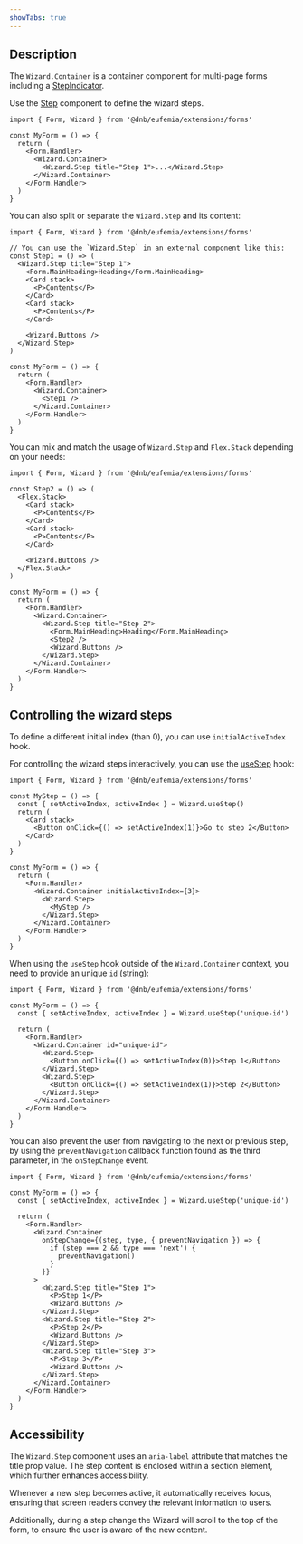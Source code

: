 ```yaml
---
showTabs: true
---
```


## Description

The `Wizard.Container` is a container component for multi-page forms including a [StepIndicator](/uilib/components/step-indicator/).

Use the [Step](/uilib/extensions/forms/Wizard/Step/) component to define the wizard steps.

```tsx
import { Form, Wizard } from '@dnb/eufemia/extensions/forms'

const MyForm = () => {
  return (
    <Form.Handler>
      <Wizard.Container>
        <Wizard.Step title="Step 1">...</Wizard.Step>
      </Wizard.Container>
    </Form.Handler>
  )
}
```

You can also split or separate the `Wizard.Step` and its content:

```tsx
import { Form, Wizard } from '@dnb/eufemia/extensions/forms'

// You can use the `Wizard.Step` in an external component like this:
const Step1 = () => (
  <Wizard.Step title="Step 1">
    <Form.MainHeading>Heading</Form.MainHeading>
    <Card stack>
      <P>Contents</P>
    </Card>
    <Card stack>
      <P>Contents</P>
    </Card>

    <Wizard.Buttons />
  </Wizard.Step>
)

const MyForm = () => {
  return (
    <Form.Handler>
      <Wizard.Container>
        <Step1 />
      </Wizard.Container>
    </Form.Handler>
  )
}
```

You can mix and match the usage of `Wizard.Step` and `Flex.Stack` depending on your needs:

```tsx
import { Form, Wizard } from '@dnb/eufemia/extensions/forms'

const Step2 = () => (
  <Flex.Stack>
    <Card stack>
      <P>Contents</P>
    </Card>
    <Card stack>
      <P>Contents</P>
    </Card>

    <Wizard.Buttons />
  </Flex.Stack>
)

const MyForm = () => {
  return (
    <Form.Handler>
      <Wizard.Container>
        <Wizard.Step title="Step 2">
          <Form.MainHeading>Heading</Form.MainHeading>
          <Step2 />
          <Wizard.Buttons />
        </Wizard.Step>
      </Wizard.Container>
    </Form.Handler>
  )
}
```

## Controlling the wizard steps

To define a different initial index (than 0), you can use `initialActiveIndex` hook.

For controlling the wizard steps interactively, you can use the [useStep](/uilib/extensions/forms/Wizard/useStep/) hook:

```tsx
import { Form, Wizard } from '@dnb/eufemia/extensions/forms'

const MyStep = () => {
  const { setActiveIndex, activeIndex } = Wizard.useStep()
  return (
    <Card stack>
      <Button onClick={() => setActiveIndex(1)}>Go to step 2</Button>
    </Card>
  )
}

const MyForm = () => {
  return (
    <Form.Handler>
      <Wizard.Container initialActiveIndex={3}>
        <Wizard.Step>
          <MyStep />
        </Wizard.Step>
      </Wizard.Container>
    </Form.Handler>
  )
}
```

When using the `useStep` hook outside of the `Wizard.Container` context, you need to provide an unique `id` (string):

```tsx
import { Form, Wizard } from '@dnb/eufemia/extensions/forms'

const MyForm = () => {
  const { setActiveIndex, activeIndex } = Wizard.useStep('unique-id')

  return (
    <Form.Handler>
      <Wizard.Container id="unique-id">
        <Wizard.Step>
          <Button onClick={() => setActiveIndex(0)}>Step 1</Button>
        </Wizard.Step>
        <Wizard.Step>
          <Button onClick={() => setActiveIndex(1)}>Step 2</Button>
        </Wizard.Step>
      </Wizard.Container>
    </Form.Handler>
  )
}
```

You can also prevent the user from navigating to the next or previous step, by using the `preventNavigation` callback function found as the third parameter, in the `onStepChange` event.

```tsx
import { Form, Wizard } from '@dnb/eufemia/extensions/forms'

const MyForm = () => {
  const { setActiveIndex, activeIndex } = Wizard.useStep('unique-id')

  return (
    <Form.Handler>
      <Wizard.Container
        onStepChange={(step, type, { preventNavigation }) => {
          if (step === 2 && type === 'next') {
            preventNavigation()
          }
        }}
      >
        <Wizard.Step title="Step 1">
          <P>Step 1</P>
          <Wizard.Buttons />
        </Wizard.Step>
        <Wizard.Step title="Step 2">
          <P>Step 2</P>
          <Wizard.Buttons />
        </Wizard.Step>
        <Wizard.Step title="Step 3">
          <P>Step 3</P>
          <Wizard.Buttons />
        </Wizard.Step>
      </Wizard.Container>
    </Form.Handler>
  )
}
```

## Accessibility

The `Wizard.Step` component uses an `aria-label` attribute that matches the title prop value. The step content is enclosed within a section element, which further enhances accessibility.

Whenever a new step becomes active, it automatically receives focus, ensuring that screen readers convey the relevant information to users.

Additionally, during a step change the Wizard will scroll to the top of the form, to ensure the user is aware of the new content.
